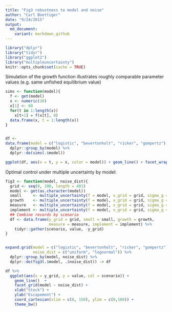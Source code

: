 ```yaml
---
title: "Fig3 robustness to model and noise"
author: "Carl Boettiger"
date: "9/24/2015"
output: 
  md_document:
    variant: markdown_github
---
```


```r
library("dplyr")
library("tidyr")
library("ggplot2")
library("multipleuncertainty")
knitr::opts_chunk$set(cache = TRUE)
```


Simulation of the growth function illustrates roughly comparable parameter values (e.g. same unfished equilibrium value)

```r
sims <- function(model){
  f <- get(model)
  x <- numeric(10)
  x[1] <- 60
  for(t in 1:length(x))
    x[t+1] = f(x[t], 0)
  data.frame(x, t = 1:length(x))
}


df <- 
data.frame(model = c("logistic", "bevertonholt", "ricker", "gompertz"), stringsAsFactors = FALSE) %>%
  dplyr::group_by(model) %>%
  dplyr::do(sims(.$model))

ggplot(df, aes(x = t, y = x, color = model)) + geom_line() + facet_wrap(~model)

```

Optimal control under multiple uncertainty by model:


```r
fig3 <- function(model, noise_dist){  
  grid <- seq(0, 200, length = 401)
  model <- get(as.character(model))
  small     <- multiple_uncertainty(f = model, x_grid = grid, sigma_g = 0.1, sigma_m = 0.1, sigma_i = 0.1, noise_dist = noise_dist)
  growth    <- multiple_uncertainty(f = model, x_grid = grid, sigma_g = 0.5, sigma_m = 0.1, sigma_i = 0.1, noise_dist = noise_dist)
  measure   <- multiple_uncertainty(f = model, x_grid = grid, sigma_g = 0.1, sigma_m = 0.5, sigma_i = 0.1, noise_dist = noise_dist)
  implement <- multiple_uncertainty(f = model, x_grid = grid, sigma_g = 0.1, sigma_m = 0.1, sigma_i = 0.5, noise_dist = noise_dist)
  ## Combine records by scenario
  df <- data.frame(y_grid = grid, small = small, growth = growth, 
                   measure = measure, implement = implement) %>%
    tidyr::gather(scenario, value, -y_grid)
}


expand.grid(model = c("logistic", "bevertonholt", "ricker", "gompertz"), 
            noise_dist = c("uniform", "lognormal")) %>%
  dplyr::group_by(model, noise_dist) %>%
  dplyr::do(fig3(.$model, .$noise_dist)) -> df

```


```r
df %>%
  ggplot(aes(x = y_grid, y = value, col = scenario)) + 
    geom_line()  + 
    facet_grid(model ~ noise_dist) + 
    xlab("Stock") + 
    ylab("Escapement") + 
    coord_cartesian(xlim = c(0, 150), ylim = c(0,100)) + 
    theme_bw()

```

